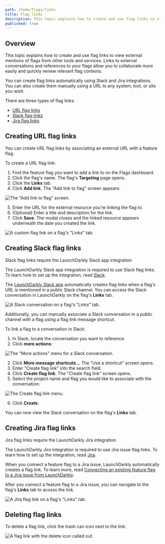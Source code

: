 ```yaml
---
path: /home/flags/links
title: Flag links
description: This topic explains how to create and use flag links to view external mentions of flags and relevant materials from other tools and services.
published: true
---
```


## Overview

This topic explains how to create and use flag links to view external mentions of flags from other tools and services. Links to external conversations and references to your flags allow you to collaborate more easily and quickly review relevant flag contexts.

You can create flag links automatically using Slack and Jira integrations. You can also create them manually using a URL to any system, tool, or site you wish.

There are three types of flag links:

* [URL flag links](#creating-url-flag-links)
* [Slack flag links](#creating-slack-flag-links)
* [Jira flag links](#creating-jira-flag-links)


## Creating URL flag links

You can create URL flag links by associating an external URL with a feature flag.

To create a URL flag link:

1. Find the feature flag you want to add a link to on the Flags dashboard.
2. Click the flag's name. The flag's **Targeting** page opens.
3. Click the **Links** tab.
4. Click **Add link**. The "Add link to flag" screen appears:

![The "Add link to flag" screen.](flag-links-custom-link-modal.png)

5. Enter the URL for the external resource you're linking the flag to.
6. (Optional) Enter a title and description for the link.
6. Click **Save**. The modal closes and the linked resource appears underneath the date you created the link.

![A custom flag link on a flag's "Links" tab.](flag-links-custom-link.png)


## Creating Slack flag links

<Callout intent="primary">
<CalloutTitle>Slack flag links require the LaunchDarkly Slack app integration</CalloutTitle>
<CalloutDescription>

The LaunchDarkly Slack app integration is required to use Slack flag links. To learn how to set up the integration, read [Slack](/integrations/slack).

</CalloutDescription>
</Callout>

The [LaunchDarkly Slack app](https://slack.com/apps/AKEEF9DTM-launchdarkly) automatically creates flag links when a flag's URL is mentioned in a public Slack channel. You can access the Slack conversation in LaunchDarkly on the flag's **Links** tab.

![A Slack conversation on a flag's "Links" tab.](flag-links-slack-conversation.png)

Additionally, you can manually associate a Slack conversation in a public channel with a flag using a flag link message shortcut.

To link a flag to a conversation in Slack:

1. In Slack, locate the conversation you want to reference.
2. Click **more actions**:

![The "More actions" menu for a Slack conversation.](flag-links-slack-more-options.png)

2. Click **More message shortcuts...** The "Use a shortcut" screen opens.
3. Enter "Create flag link" into the search field.
4. Click **Create flag link**. The "Create flag link" screen opens.
5. Select the project name and flag you would like to associate with the conversation:

![The Create flag link menu.](flag-links-slack-modal.png)

6. Click **Create**.

You can now view the Slack conversation on the flag's **Links** tab.


## Creating Jira flag links

<Callout intent="primary">
<CalloutTitle>Jira flag links require the LaunchDarkly Jira integration</CalloutTitle>
<CalloutDescription>

The LaunchDarkly Jira integration is required to use Jira issue flag links. To learn how to set up the integration, read [Jira](/integrations/jira).

</CalloutDescription>
</Callout>

When you connect a feature flag to a Jira issue, LaunchDarkly automatically creates a flag link. To learn more, read [Connecting an existing feature flag to a Jira issue from LaunchDarkly](/integrations/jira#connecting-an-existing-feature-flag-to-a-jira-issue-from-launchdarkly).

After you connect a feature flag to a Jira issue, you can navigate to the flag's **Links** tab to access the link.

![A Jira flag link on a flag's "Links" tab.](flag-links-jira-issue.png)

## Deleting flag links

To delete a flag link, click the trash can icon next to the link:

![A flag link with the delete icon called out.](flag-links-jira-issue-delete-callout.png)
